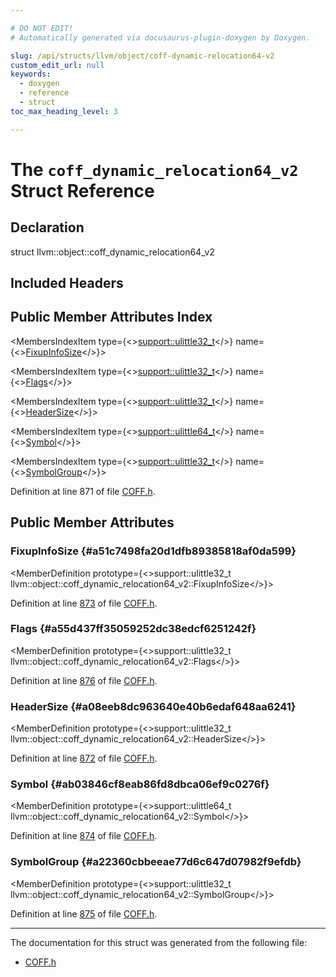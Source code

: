 ```yaml
---

# DO NOT EDIT!
# Automatically generated via docusaurus-plugin-doxygen by Doxygen.

slug: /api/structs/llvm/object/coff-dynamic-relocation64-v2
custom_edit_url: null
keywords:
  - doxygen
  - reference
  - struct
toc_max_heading_level: 3

---
```





# The `coff_dynamic_relocation64_v2` Struct Reference

<DoxygenPage pluginConfig={pluginConfig}>



## Declaration

<CodeBlock>struct llvm::object::coff_dynamic_relocation64_v2</CodeBlock>

## Included Headers

<IncludesList>
<IncludesListItem
  filePath="llvm/Object/COFF.h"
  permalink="/docs/api/files/include/include/llvm/include/llvm/object/coff-h"
  isLocal="true" />
</IncludesList>

## Public Member Attributes Index

<MembersIndex>

<MembersIndexItem
  type={<><a href="/docs/api/namespaces/llvm/support/#a206b37274fa3e908017da357d12724d1">support::ulittle32&#95;t</a></>}
  name={<><a href="#a51c7498fa20d1dfb89385818af0da599">FixupInfoSize</a></>}>
</MembersIndexItem>

<MembersIndexItem
  type={<><a href="/docs/api/namespaces/llvm/support/#a206b37274fa3e908017da357d12724d1">support::ulittle32&#95;t</a></>}
  name={<><a href="#a55d437ff35059252dc38edcf6251242f">Flags</a></>}>
</MembersIndexItem>

<MembersIndexItem
  type={<><a href="/docs/api/namespaces/llvm/support/#a206b37274fa3e908017da357d12724d1">support::ulittle32&#95;t</a></>}
  name={<><a href="#a08eeb8dc963640e40b6edaf648aa6241">HeaderSize</a></>}>
</MembersIndexItem>

<MembersIndexItem
  type={<><a href="/docs/api/namespaces/llvm/support/#a08e0f89c05abcbbaa991af5a36fdf685">support::ulittle64&#95;t</a></>}
  name={<><a href="#ab03846cf8eab86fd8dbca06ef9c0276f">Symbol</a></>}>
</MembersIndexItem>

<MembersIndexItem
  type={<><a href="/docs/api/namespaces/llvm/support/#a206b37274fa3e908017da357d12724d1">support::ulittle32&#95;t</a></>}
  name={<><a href="#a22360cbbeeae77d6c647d07982f9efdb">SymbolGroup</a></>}>
</MembersIndexItem>

</MembersIndex>


Definition at line 871 of file <a href="/docs/api/files/include/include/llvm/include/llvm/object/coff-h">COFF.h</a>.

<SectionDefinition>

## Public Member Attributes

### FixupInfoSize {#a51c7498fa20d1dfb89385818af0da599}

<MemberDefinition
  prototype={<>support::ulittle32&#95;t llvm::object::coff&#95;dynamic&#95;relocation64&#95;v2::FixupInfoSize</>}>

Definition at line <a href="/docs/api/files/include/include/llvm/include/llvm/object/coff-h/#l00873">873</a> of file <a href="/docs/api/files/include/include/llvm/include/llvm/object/coff-h">COFF.h</a>.
</MemberDefinition>

### Flags {#a55d437ff35059252dc38edcf6251242f}

<MemberDefinition
  prototype={<>support::ulittle32&#95;t llvm::object::coff&#95;dynamic&#95;relocation64&#95;v2::Flags</>}>

Definition at line <a href="/docs/api/files/include/include/llvm/include/llvm/object/coff-h/#l00876">876</a> of file <a href="/docs/api/files/include/include/llvm/include/llvm/object/coff-h">COFF.h</a>.
</MemberDefinition>

### HeaderSize {#a08eeb8dc963640e40b6edaf648aa6241}

<MemberDefinition
  prototype={<>support::ulittle32&#95;t llvm::object::coff&#95;dynamic&#95;relocation64&#95;v2::HeaderSize</>}>

Definition at line <a href="/docs/api/files/include/include/llvm/include/llvm/object/coff-h/#l00872">872</a> of file <a href="/docs/api/files/include/include/llvm/include/llvm/object/coff-h">COFF.h</a>.
</MemberDefinition>

### Symbol {#ab03846cf8eab86fd8dbca06ef9c0276f}

<MemberDefinition
  prototype={<>support::ulittle64&#95;t llvm::object::coff&#95;dynamic&#95;relocation64&#95;v2::Symbol</>}>

Definition at line <a href="/docs/api/files/include/include/llvm/include/llvm/object/coff-h/#l00874">874</a> of file <a href="/docs/api/files/include/include/llvm/include/llvm/object/coff-h">COFF.h</a>.
</MemberDefinition>

### SymbolGroup {#a22360cbbeeae77d6c647d07982f9efdb}

<MemberDefinition
  prototype={<>support::ulittle32&#95;t llvm::object::coff&#95;dynamic&#95;relocation64&#95;v2::SymbolGroup</>}>

Definition at line <a href="/docs/api/files/include/include/llvm/include/llvm/object/coff-h/#l00875">875</a> of file <a href="/docs/api/files/include/include/llvm/include/llvm/object/coff-h">COFF.h</a>.
</MemberDefinition>

</SectionDefinition>

<hr/>

The documentation for this struct was generated from the following file:

<ul>
<li><a href="/docs/api/files/include/include/llvm/include/llvm/object/coff-h">COFF.h</a></li>
</ul>

</DoxygenPage>
